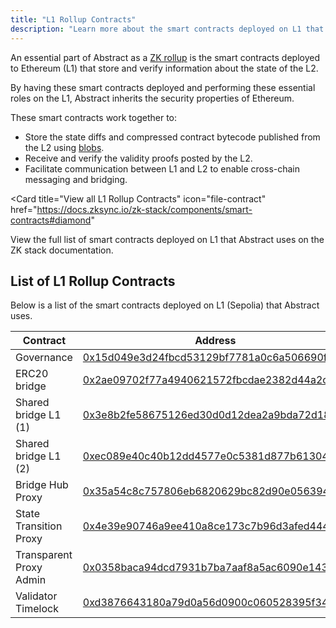 ```yaml
---
title: "L1 Rollup Contracts"
description: "Learn more about the smart contracts deployed on L1 that enable Abstract to inherit the security properties of Ethereum."
---
```


An essential part of Abstract as a [ZK rollup](/how-abstract-works/architecture/layer-2s#what-is-a-zk-rollup)
is the smart contracts deployed to Ethereum (L1) that store and verify information about the
state of the L2.

By having these smart contracts deployed and performing these essential
roles on the L1, Abstract inherits the security properties of Ethereum.

These smart contracts work together to:

- Store the state diffs and compressed contract bytecode published from the L2 using [blobs](https://info.etherscan.com/what-is-a-blob/).
- Receive and verify the validity proofs posted by the L2.
- Facilitate communication between L1 and L2 to enable
  cross-chain messaging and bridging.

<Card
  title="View all L1 Rollup Contracts"
  icon="file-contract"
  href="https://docs.zksync.io/zk-stack/components/smart-contracts#diamond"
>
  View the full list of smart contracts deployed on L1 that Abstract uses on the
  ZK stack documentation.
</Card>

## List of L1 Rollup Contracts

Below is a list of the smart contracts deployed on L1 (Sepolia) that Abstract uses.

| **Contract**            | **Address**                                                                                                                   |
| ----------------------- | ----------------------------------------------------------------------------------------------------------------------------- |
| Governance              | [0x15d049e3d24fbcd53129bf7781a0c6a506690ff2](https://sepolia.etherscan.io/address/0x15d049e3d24fbcd53129bf7781a0c6a506690ff2) |
| ERC20 bridge            | [0x2ae09702f77a4940621572fbcdae2382d44a2cba](https://sepolia.etherscan.io/address/0x2ae09702f77a4940621572fbcdae2382d44a2cba) |
| Shared bridge L1 (1)    | [0x3e8b2fe58675126ed30d0d12dea2a9bda72d18ae](https://sepolia.etherscan.io/address/0x3e8b2fe58675126ed30d0d12dea2a9bda72d18ae) |
| Shared bridge L1 (2)    | [0xec089e40c40b12dd4577e0c5381d877b613040ec](https://sepolia.etherscan.io/address/0xec089e40c40b12dd4577e0c5381d877b613040ec) |
| Bridge Hub Proxy        | [0x35a54c8c757806eb6820629bc82d90e056394c92](https://sepolia.etherscan.io/address/0x35a54c8c757806eb6820629bc82d90e056394c92) |
| State Transition Proxy  | [0x4e39e90746a9ee410a8ce173c7b96d3afed444a5](https://sepolia.etherscan.io/address/0x4e39e90746a9ee410a8ce173c7b96d3afed444a5) |
| Transparent Proxy Admin | [0x0358baca94dcd7931b7ba7aaf8a5ac6090e143a5](https://sepolia.etherscan.io/address/0x0358baca94dcd7931b7ba7aaf8a5ac6090e143a5) |
| Validator Timelock      | [0xd3876643180a79d0a56d0900c060528395f34453](https://sepolia.etherscan.io/address/0xd3876643180a79d0a56d0900c060528395f34453) |

